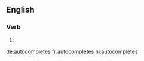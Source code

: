 ==English==

===Verb===
{{head|en|verb form}}

# {{en-third-person singular of|autocomplete}}

[[de:autocompletes]]
[[fr:autocompletes]]
[[hi:autocompletes]]